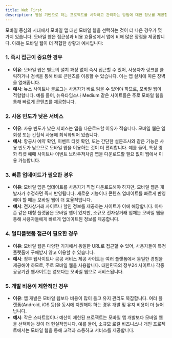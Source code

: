 ```yaml
---
title: Web First
description: 웹을 기반으로 하는 프로젝트를 시작하고 관리하는 방법에 대한 정보를 제공합니다.
---
```


모바일 중심의 시대에서 모바일 앱 대신 모바일 웹을 선택하는 것이 더 나은 경우가 몇 가지 있습니다. 모바일 웹은 접근성과 비용 효율성에서 앱에 비해 많은 장점을 제공합니다. 아래는 모바일 웹이 더 적합한 상황과 예시입니다:


### 1. 즉시 접근이 중요한 경우

- **이유**: 모바일 웹은 별도의 설치 과정 없이 즉시 접근할 수 있어, 사용자가 링크를 클릭하거나 검색을 통해 바로 콘텐츠를 이용할 수 있습니다. 이는 앱 설치에 따른 장벽을 없애줍니다.
- **예시**: 뉴스 사이트나 블로그는 사용자가 바로 읽을 수 있어야 하므로, 모바일 웹이 적합합니다. 예를 들어, 뉴욕타임스나 Medium 같은 사이트들은 주로 모바일 웹을 통해 빠르게 콘텐츠를 제공합니다.


### 2. 사용 빈도가 낮은 서비스

- **이유**: 사용 빈도가 낮은 서비스는 앱을 다운로드할 이유가 적습니다. 모바일 웹은 일회성 또는 간헐적 사용에 최적화되어 있습니다.
- **예시**: 항공사 예약 확인, 이벤트 티켓 확인, 또는 간단한 설문조사와 같은 기능은 사용 빈도가 낮으므로 모바일 웹을 이용하는 것이 더 편리합니다. 예를 들어, 특정 영화 티켓 예매 사이트나 이벤트 브라우저처럼 앱을 다운로드할 필요 없이 웹에서 이용 가능합니다.


### 3. 빠른 업데이트가 필요한 경우

- **이유**: 모바일 앱은 업데이트를 사용자가 직접 다운로드해야 하지만, 모바일 웹은 개발자가 수정하면 즉시 반영됩니다. 새로운 기능이나 콘텐츠 업데이트를 빠르게 반영해야 할 때는 모바일 웹이 더 효율적입니다.
- **예시**: 전자상거래 사이트나 할인 정보를 제공하는 사이트가 이에 해당합니다. 아마존 같은 대형 플랫폼은 모바일 앱이 있지만, 소규모 전자상거래 업체는 모바일 웹을 통해 사용자들에게 빠르게 업데이트된 정보를 제공합니다.


### 4. 멀티플랫폼 접근이 필요한 경우

- **이유**: 모바일 웹은 다양한 기기에서 동일한 URL로 접근할 수 있어, 사용자들이 특정 플랫폼에 구애받지 않고 이용할 수 있습니다.
- **예시**: 정부 웹사이트나 공공 서비스 제공 사이트는 여러 플랫폼에서 동일한 경험을 제공해야 하므로, 주로 모바일 웹을 사용합니다. 대한민국의 정부24 사이트나 각종 공공기관 웹사이트는 앱보다는 모바일 웹으로 서비스됩니다.


### 5. 개발 비용이 제한적인 경우

- **이유**: 앱 개발은 모바일 웹보다 비용이 많이 들고 유지 관리도 복잡합니다. 여러 플랫폼(Android, iOS 등)을 동시에 지원해야 하는 경우 개발 및 유지 비용이 더 늘어납니다.
- **예시**: 작은 스타트업이나 예산이 제한된 프로젝트는 모바일 앱 개발보다 모바일 웹을 선택하는 것이 더 현실적입니다. 예를 들어, 소규모 로컬 비즈니스나 개인 프로젝트에서는 모바일 웹을 통해 고객과 소통하고 서비스를 제공합니다.

